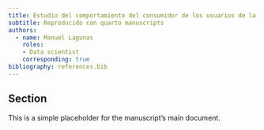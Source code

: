```yaml
---
title: Estudio del comportamiento del consumidor de los usuarios de la app de compra de viveres a domicilio Instacart
subtitle: Reproducido con quarto manuscripts
authors:
  - name: Manuel Lagunas
    roles:
    - Data scientist
    corresponding: true
bibliography: references.bib
---
```


## Section
This is a simple placeholder for the manuscript's main document.
